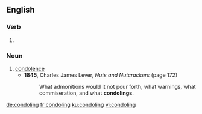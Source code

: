 ==English==

===Verb===
{{head|en|present participle}}

# {{present participle of|condole|lang=en|nocat=1}}

===Noun===
{{en-noun}}

# [[condolence]]
#* '''1845''', Charles James Lever, ''Nuts and Nutcrackers'' (page 172)
#*: What admonitions would it not pour forth, what warnings, what commiseration, and what '''condolings'''.

[[de:condoling]]
[[fr:condoling]]
[[ku:condoling]]
[[vi:condoling]]